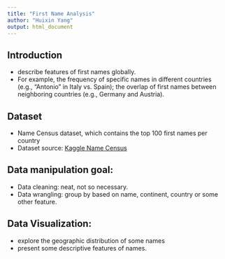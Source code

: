 ```yaml
---
title: "First Name Analysis"
author: "Huixin Yang"
output: html_document
---
```


## Introduction
- describe features of first names globally.
- For example, the frequency of specific names in different countries (e.g., "Antonio" in Italy vs. Spain); the overlap of first names between neighboring countries (e.g., Germany and Austria).

## Dataset
- Name Census dataset, which contains the top 100 first names per country
- Dataset source: [Kaggle Name Census](https://www.kaggle.com/datasets/namecensus/first-name-database?resource=download)

## Data manipulation goal:
- Data cleaning: neat, not so necessary.
- Data wrangling: group by based on name, continent, country or some other feature. 

## Data Visualization:
- explore the geographic distribution of some names
- present some descriptive features of names. 
